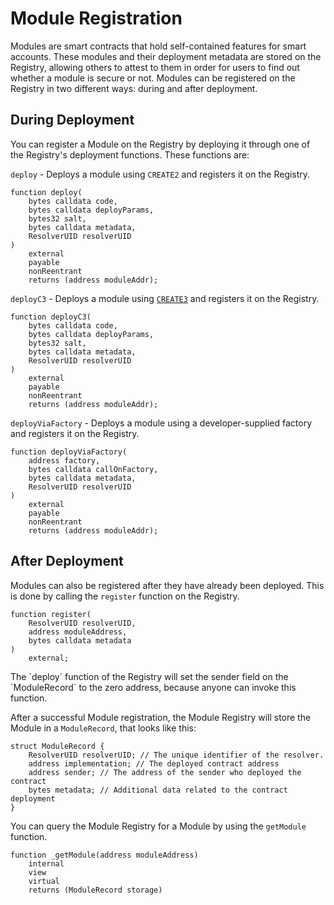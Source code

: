 # Module Registration

Modules are smart contracts that hold self-contained features for smart accounts. These modules and their deployment metadata are stored on the Registry, allowing others to attest to them in order for users to find out whether a module is secure or not. Modules can be registered on the Registry in two different ways: during and after deployment.

## During Deployment

You can register a Module on the Registry by deploying it through one of the Registry's deployment functions. These functions are:

`deploy` - Deploys a module using `CREATE2` and registers it on the Registry.

```solidity
function deploy(
    bytes calldata code,
    bytes calldata deployParams,
    bytes32 salt,
    bytes calldata metadata,
    ResolverUID resolverUID
)
    external
    payable
    nonReentrant
    returns (address moduleAddr);
```

`deployC3` - Deploys a module using [`CREATE3`](https://github.com/0xsequence/create3) and registers it on the Registry.

```solidity
function deployC3(
    bytes calldata code,
    bytes calldata deployParams,
    bytes32 salt,
    bytes calldata metadata,
    ResolverUID resolverUID
)
    external
    payable
    nonReentrant
    returns (address moduleAddr);
```

`deployViaFactory` - Deploys a module using a developer-supplied factory and registers it on the Registry.

```solidity
function deployViaFactory(
    address factory,
    bytes calldata callOnFactory,
    bytes calldata metadata,
    ResolverUID resolverUID
)
    external
    payable
    nonReentrant
    returns (address moduleAddr);
```

## After Deployment

Modules can also be registered after they have already been deployed. This is done by calling the `register` function on the Registry.

```solidity
function register(
    ResolverUID resolverUID,
    address moduleAddress,
    bytes calldata metadata
)
    external;
```

<Note title="FYI">
	The `deploy` function of the Registry will set the sender field on the `ModuleRecord` to the zero address, because
	anyone can invoke this function.
</Note>

After a successful Module registration, the Module Registry will store the Module in a `ModuleRecord`, that looks like this:

```solidity
struct ModuleRecord {
    ResolverUID resolverUID; // The unique identifier of the resolver.
    address implementation; // The deployed contract address
    address sender; // The address of the sender who deployed the contract
    bytes metadata; // Additional data related to the contract deployment
}
```

You can query the Module Registry for a Module by using the `getModule` function.

```solidity
function _getModule(address moduleAddress)
    internal
    view
    virtual
    returns (ModuleRecord storage)
```
